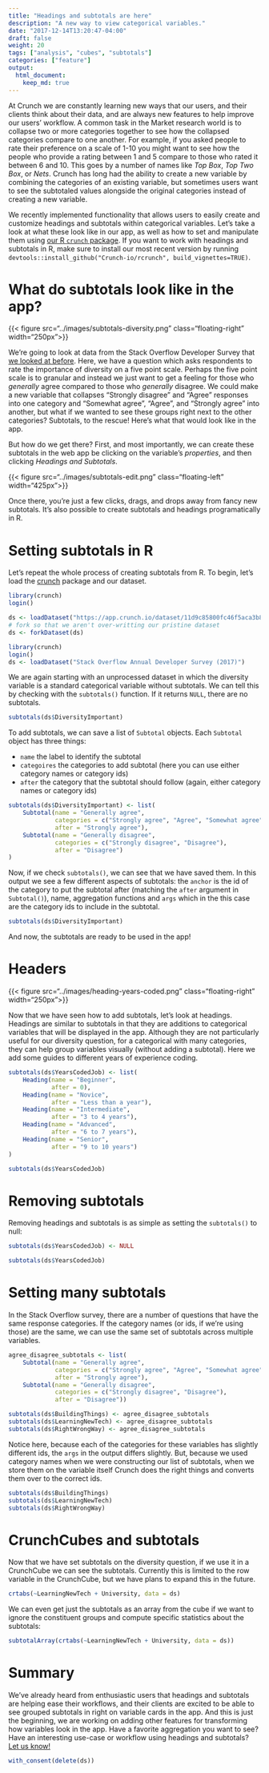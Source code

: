 ```yaml
---
title: "Headings and subtotals are here"
description: "A new way to view categorical variables."
date: "2017-12-14T13:20:47-04:00"
draft: false
weight: 20
tags: ["analysis", "cubes", "subtotals"]
categories: ["feature"]
output:
  html_document:
    keep_md: true
---
```


At Crunch we are constantly learning new ways that our users, and their clients think about their data, and are always new features to help improve our users' workflow. A common task in the Market research world is to collapse two or more categories together to see how the collapsed categories compare to one another. For example, if you asked people to rate their preference on a scale of 1-10 you might want to see how the people who provide a rating between 1 and 5 compare to those who rated it between 6 and 10. This goes by a number of names like _Top Box_, _Top Two Box_, or _Nets_. Crunch has long had the ability to create a new variable by combining the categories of an existing variable, but sometimes users want to see the subtotaled values alongside the original categories instead of creating a new variable.  

We recently implemented functionality that allows users to easily create and customize headings and subtotals within categorical variables. Let's take a look at what these look like in our app, as well as how to set and manipulate them using [our R `crunch` package](http://crunch.io/r/crunch/). If you want to work with headings and subtotals in R,  make sure to install our most recent version by running `devtools::install_github("Crunch-io/rcrunch", build_vignettes=TRUE)`.

# What do subtotals look like in the app?

{{< figure src="../images/subtotals-diversity.png" class="floating-right" width="250px">}}

We're going to look at data from the Stack Overflow Developer Survey that [we looked at before](../devs-as-users/). Here, we have a question which asks respondents to rate the importance of diversity on a five point scale. Perhaps the five point scale is to granular and instead we just want to get a feeling for those who _generally_ agree compared to those who _generally_ disagree. We could make a new variable that collapses "Strongly disagree" and "Agree" responses into one category and "Somewhat agree", "Agree", and "Strongly agree" into another, but what if we wanted to see these groups right next to the other categories? Subtotals, to the rescue! Here's what that would look like in the app.

But how do we get there? First, and most importantly, we can create these subtotals in the web app be clicking on the variable's _properties_, and then clicking _Headings and Subtotals_.

{{< figure src="../images/subtotals-edit.png" class="floating-left" width="425px">}}

Once there, you're just a few clicks, drags, and drops away from fancy new subtotals. It's also possible to create subtotals and headings programatically in R. 

# Setting subtotals in R

Let's repeat the whole process of creating subtotals from R. To begin, let's load the [crunch](http://crunch.io/r/crunch/) package and our dataset.
```r
library(crunch)
login()
```
```r
ds <- loadDataset("https://app.crunch.io/dataset/11d9c85800fc46f5aca3b89c8741f77e/")
# fork so that we aren't over-writting our pristine dataset
ds <- forkDataset(ds)
```

```r
library(crunch)
login()
ds <- loadDataset("Stack Overflow Annual Developer Survey (2017)")
```

We are again starting with an unprocessed dataset in which the diversity variable is a standard categorical variable without subtotals. We can tell this by checking with the `subtotals()` function. If it returns `NULL`, there are no subtotals.
```r
subtotals(ds$DiversityImportant)
```

To add subtotals, we can save a list of `Subtotal` objects. Each `Subtotal` object has three things:

* `name` the label to identify the subtotal
* `categoires` the categories to add subtotal (here you can use either category names or category ids)
* `after` the category that the subtotal should follow (again, either category names or category ids)

```r
subtotals(ds$DiversityImportant) <- list(
    Subtotal(name = "Generally agree",
             categories = c("Strongly agree", "Agree", "Somewhat agree"),
             after = "Strongly agree"),
    Subtotal(name = "Generally disagree",
             categories = c("Strongly disagree", "Disagree"),
             after = "Disagree")
)
```

Now, if we check `subtotals()`, we can see that we have saved them. In this output we see a few different aspects of subtotals: the `anchor` is the id of the category to put the subtotal after (matching the `after` argument in `Subtotal()`), name, aggregation functions and `args` which in the this case are the category ids to include in the subtotal.
```r
subtotals(ds$DiversityImportant)
```

And now, the subtotals are ready to be used in the app!

# Headers
{{< figure src="../images/heading-years-coded.png" class="floating-right" width="250px">}}

Now that we have seen how to add subtotals, let's look at headings. Headings are similar to subtotals in that they are additions to categorical variables that will be displayed in the app. Although they are not particularly useful for our diversity question, for a categorical with many categories, they can help group variables visually (without adding a subtotal). Here we add some guides to different years of experience coding.
```r
subtotals(ds$YearsCodedJob) <- list(
    Heading(name = "Beginner",
            after = 0),
    Heading(name = "Novice",
            after = "Less than a year"),
    Heading(name = "Intermediate",
            after = "3 to 4 years"),
    Heading(name = "Advanced",
            after = "6 to 7 years"),
    Heading(name = "Senior",
            after = "9 to 10 years")
)

subtotals(ds$YearsCodedJob)
```

# Removing subtotals
Removing headings and subtotals is as simple as setting the `subtotals()` to null:
```r
subtotals(ds$YearsCodedJob) <- NULL

subtotals(ds$YearsCodedJob)
```

# Setting many subtotals 

In the Stack Overflow survey, there are a number of questions that have the same response categories. If the category names (or ids, if we're using those) are the same, we can use the same set of subtotals across multiple variables.
```r
agree_disagree_subtotals <- list(
    Subtotal(name = "Generally agree",
             categories = c("Strongly agree", "Agree", "Somewhat agree"),
             after = "Strongly agree"),
    Subtotal(name = "Generally disagree",
             categories = c("Strongly disagree", "Disagree"),
             after = "Disagree"))
```

```r
subtotals(ds$BuildingThings) <- agree_disagree_subtotals
subtotals(ds$LearningNewTech) <- agree_disagree_subtotals
subtotals(ds$RightWrongWay) <- agree_disagree_subtotals
```

Notice here, because each of the categories for these variables has slightly different ids, the `args` in the output differs slightly. But, because we used category names when we were constructing our list of subtotals, when we store them on the variable itself Crunch does the right things and converts them over to the correct ids.
```r
subtotals(ds$BuildingThings)
subtotals(ds$LearningNewTech)
subtotals(ds$RightWrongWay)
```

# CrunchCubes and subtotals

Now that we have set subtotals on the diversity question, if we use it in a CrunchCube we can see the subtotals. Currently this is limited to the row variable in the CrunchCube, but we have plans to expand this in the future. 
```r
crtabs(~LearningNewTech + University, data = ds)
```

We can even get just the subtotals as an array from the cube if we want to ignore the constituent groups and compute specific statistics about the subtotals:
```r
subtotalArray(crtabs(~LearningNewTech + University, data = ds))
```

# Summary

We've already heard from enthusiastic users that headings and subtotals are helping ease their workflows, and their clients are excited to be able to see grouped subtotals in right on variable cards in the app. And this is just the beginning, we are working on adding other features for transforming how variables look in the app. Have a favorite aggregation you want to see? Have an interesting use-case or workflow using headings and subtotals? [Let us know!](mailto:support@crunch.io)

```r
with_consent(delete(ds))
```